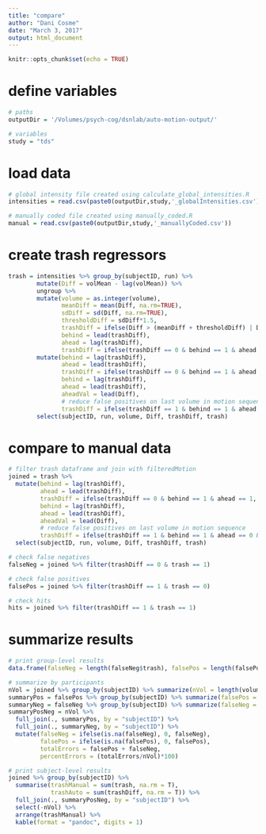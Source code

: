 ```yaml
---
title: "compare"
author: "Dani Cosme"
date: "March 3, 2017"
output: html_document
---
```


```r
knitr::opts_chunk$set(echo = TRUE)
```

# define variables
```r
# paths
outputDir = '/Volumes/psych-cog/dsnlab/auto-motion-output/'

# variables
study = "tds"
```

# load data
```r
# global intensity file created using calculate_global_intensities.R
intensities = read.csv(paste0(outputDir,study,'_globalIntensities.csv'))

# manually coded file created using manually_coded.R
manual = read.csv(paste0(outputDir,study,'_manuallyCoded.csv'))
```

# create trash regressors
```r
trash = intensities %>% group_by(subjectID, run) %>%
        mutate(Diff = volMean - lag(volMean)) %>%
        ungroup %>%
        mutate(volume = as.integer(volume),
               meanDiff = mean(Diff, na.rm=TRUE),
               sdDiff = sd(Diff, na.rm=TRUE),
               thresholdDiff = sdDiff*1.5, 
               trashDiff = ifelse(Diff > (meanDiff + thresholdDiff) | Diff < (meanDiff - thresholdDiff), 1, 0),
               behind = lead(trashDiff), 
               ahead = lag(trashDiff), 
               trashDiff = ifelse(trashDiff == 0 & behind == 1 & ahead == 1, 1, trashDiff)) %>%
        mutate(behind = lag(trashDiff),
               ahead = lead(trashDiff),
               trashDiff = ifelse(trashDiff == 0 & behind == 1 & ahead == 1, 1, trashDiff),
               behind = lag(trashDiff),
               ahead = lead(trashDiff),
               aheadVal = lead(Diff),
               # reduce false positives on last volume in motion sequence
               trashDiff = ifelse(trashDiff == 1 & behind == 1 & ahead == 0 & aheadVal < (meanDiff + sdDiff) & aheadVal > (meanDiff - sdDiff), 0, trashDiff)) %>%
        select(subjectID, run, volume, Diff, trashDiff, trash)
```

# compare to manual data
```r
# filter trash dataframe and join with filteredMotion
joined = trash %>% 
  mutate(behind = lag(trashDiff),
         ahead = lead(trashDiff),
         trashDiff = ifelse(trashDiff == 0 & behind == 1 & ahead == 1, 1, trashDiff),
         behind = lag(trashDiff),
         ahead = lead(trashDiff),
         aheadVal = lead(Diff),
         # reduce false positives on last volume in motion sequence
         trashDiff = ifelse(trashDiff == 1 & behind == 1 & ahead == 0 & aheadVal < (meanDiff + sdDiff) & aheadVal > (meanDiff - sdDiff), 0, trashDiff)) %>%
  select(subjectID, run, volume, Diff, trashDiff, trash)

# check false negatives
falseNeg = joined %>% filter(trashDiff == 0 & trash == 1)

# check false positives
falsePos = joined %>% filter(trashDiff == 1 & trash == 0)

# check hits
hits = joined %>% filter(trashDiff == 1 & trash == 1)
```

# summarize results
```r
# print group-level results
data.frame(falseNeg = length(falseNeg$trash), falsePos = length(falsePos$trash), hits = length(hits$trash)) %>% kable(format = "pandoc")

# summarize by participants
nVol = joined %>% group_by(subjectID) %>% summarize(nVol = length(volume))
summaryPos = falsePos %>% group_by(subjectID) %>% summarize(falsePos = sum(trashDiff, na.rm=T))
summaryNeg = falseNeg %>% group_by(subjectID) %>% summarize(falseNeg = sum(trash, na.rm=T))
summaryPosNeg = nVol %>%
  full_join(., summaryPos, by = "subjectID") %>% 
  full_join(., summaryNeg, by = "subjectID") %>% 
  mutate(falseNeg = ifelse(is.na(falseNeg), 0, falseNeg), 
         falsePos = ifelse(is.na(falsePos), 0, falsePos), 
         totalErrors = falsePos + falseNeg,
         percentErrors = (totalErrors/nVol)*100)

# print subject-level results
joined %>% group_by(subjectID) %>% 
  summarise(trashManual = sum(trash, na.rm = T), 
            trashAuto = sum(trashDiff, na.rm = T)) %>%
  full_join(., summaryPosNeg, by = "subjectID") %>%
  select(-nVol) %>%
  arrange(trashManual) %>%
  kable(format = "pandoc", digits = 1)
```
